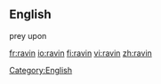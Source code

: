 ==English==
prey upon


[[Category:English]]

[[fr:ravin]]
[[io:ravin]]
[[fi:ravin]]
[[vi:ravin]]
[[zh:ravin]]